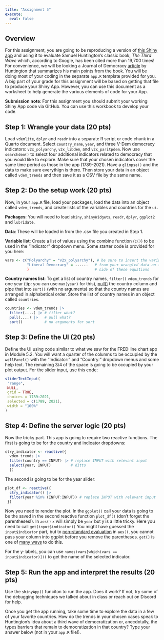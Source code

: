 ```yaml
---
title: "Assignment 5"
execute: 
  eval: false
---
```


## Overview 

For this assignment, you are going to be reproducing a version of [this Shiny app](https://emmanuelteitelbaum.shinyapps.io/demwaves/) and using it to evaluate Samuel Huntington's classic book, *The Third Wave* which, according to Google, has been cited more than 19,700 times! For convenience, we will be looking a Journal of Democracy [article](https://muse-jhu-edu.proxygw.wrlc.org/article/225602) by Huntington that summarizes his main points from the book. You will be doing most of your coding in the separate `app.R` template provided for you. A big part of your grade for this assignment will be based on getting that file to produce your Shiny App. However, you can use this document as a worksheet to help generate the various elements of code for your App. 

**Submission note**: For this assignment you should submit your working Shiny App code via GitHub. You can use this workbook to develop your code.

## Step 1: Wrangle your data (20 pts)

Load `vdemlite`, `dplyr` and `readr` into a separate R script or code chunk in a Quarto document. Select `country_name`, `year`, and three V-Dem democracy indicators: `v2x_polyarchy`, `v2x_libdem`, and `v2x_paritpdem`. Now use `searchdem()` to select four additional indicators related to democracy that you would like to explore. Make sure that your chosen indicators cover the same time period as those in the app (1789-2021). Have a `glimpse()` and the data to make sure everythign is there. Then store your data in an object called `vdem_trends` and then save it as a CSV file by the same name. 

## Step 2: Do the setup work (20 pts)

Now, in your `app.R` file, load your packages, load the data into an object called `vdem_trends`, and create lists of the variables and countries for the `ui`. 

**Packages**: You will need to load `shiny`, `shinyWidgets`, `readr`, `dplyr`, `ggplot2` and `lubridate`. 

**Data**: These will be loaded in from the .csv file you created in Step 1. 

**Variable list**: Create a list of values using the combine function (`c()`) to be used in the "Indicator" dropdown menu. Some starter code is provided for you here:

```r
vars <- c("Polyarchy" = "v2x_polyarchy"), # be sure to insert the variable names 
          "Liberal Democracy" = ......   # from your wrangled data on the right
          )                              # side of these equations 
```

**Country names list**: To get a list of country names, `filter()` `vdem_trends` for one year (tip: you can use `max(year)` for this), [pull()](https://dplyr.tidyverse.org/reference/pull.html) the country column and pipe that into `sort()` (with no arguments) so that the country names are arranged in alphabetical order. Store the list of country names in an object called `countries`. 

```r
countries <- vdem_trends |>
  filter(....) |> # filter what?
  pull(....) |>   # pull what?
  sort()          # no arguments for sort
```

## Step 3: Define the UI (20 pts)

Define the UI using code similar to what we saw for the FRED line chart app in Module 5.2. You will want a quarter of the columns to be occupied by the `wellPanel()` with the "Indicator:" and "Country:" dropdown menus and some help text. The remaining 3/4 of the space is going to be occupied by your plot output. For the slider input, use this code: 

```r
sliderTextInput(
 "range",
 NULL,
 grid = TRUE,
 choices = 1789:2021,
 selected = c(1789, 2021),
 width = "100%"
)
```

## Step 4: Define the server logic (20 pts)

Now the tricky part. This app is going to require two reactive functions. The first is going to be for the country and indicator dropdowns:

```r
ctry_indicator <- reactive({
  vdem_trends |>
  filter(country == INPUT) |> # replace INPUT with relevant input
  select(year, INPUT)         # ditto
  })
```

The second is going to be for the year slider: 

```r
plot_df <- reactive({
  ctry_indicator() |>
  filter(year %in% (INPUT:INPUT)) # replace INPUT with relevant input
 })
```

Now you need to render the plot. In the `ggplot()` call your data is going to be the saved in the second reactive function `plot_df()` (don't forget the parentheses!). In `aes()` `x` will simply be `year` but y is a little tricky. Here you need to call `get(input$indicator))` You might have guessed the `input$indicator` part, but to [non-standard evaluation](http://adv-r.had.co.nz/Computing-on-the-language.html) in `aes()`, you cannot pass your column into ggplot before you remove the parentheses. `get()` is one of [many ways](https://stackoverflow.com/questions/19826352/pass-character-strings-to-ggplot2-within-a-function) to do this.   

For the y-labels, you can use `names(vars[which(vars == input$indicator)]))` to get the name of the selected indicator. 

## Step 5: Run the app and interpret the results (20 pts)

Use the `shinyApp()` funciton to run the app. Does it work? If not, try some of the debugging techniques we talked about in class or reach out on Discord for help. 

Once you get the app running, take some time to explore the data in a few of your favorite countries. How do the trends in your chosen cases speak to Huntington's idea about a third wave of democratization or, anecdotally, the types barriers that remain to democratization in that country? Type your answer below (not in your `app.R` file!). 

